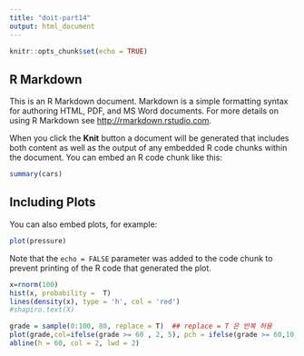 ```yaml
---
title: "doit-part14"
output: html_document
---
```


```r
knitr::opts_chunk$set(echo = TRUE)
```

## R Markdown

This is an R Markdown document. Markdown is a simple formatting syntax for authoring HTML, PDF, and MS Word documents. For more details on using R Markdown see <http://rmarkdown.rstudio.com>.

When you click the **Knit** button a document will be generated that includes both content as well as the output of any embedded R code chunks within the document. You can embed an R code chunk like this:

```r
summary(cars)
```

## Including Plots

You can also embed plots, for example:

```r
plot(pressure)
```

Note that the `echo = FALSE` parameter was added to the code chunk to prevent printing of the R code that generated the plot.

```r
x=rnorm(100)
hist(x, probability =  T)
lines(density(x), type = 'h', col = 'red')
#shapiro.text(X)
```

```r
grade = sample(0:100, 80, replace = T)  ## replace = T 은 반복 허용
plot(grade,col=ifelse(grade >= 60 , 2, 5), pch = ifelse(grade >= 60,10,15))
abline(h = 60, col = 2, lwd = 2)
```



